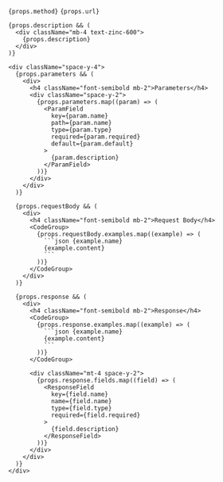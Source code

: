 <Frame>
  <div className="rounded-lg border border-zinc-200 p-4">
    <div className="flex items-center gap-4 mb-4">
      <div className="flex items-center gap-2">
        <code className="bg-primary-100 text-primary-900 px-2 py-1 rounded text-sm font-mono">{props.method}</code>
        <code className="bg-zinc-100 px-2 py-1 rounded text-sm font-mono break-all">{props.url}</code>
      </div>
    </div>

    {props.description && (
      <div className="mb-4 text-zinc-600">
        {props.description}
      </div>
    )}

    <div className="space-y-4">
      {props.parameters && (
        <div>
          <h4 className="font-semibold mb-2">Parameters</h4>
          <div className="space-y-2">
            {props.parameters.map((param) => (
              <ParamField
                key={param.name}
                path={param.name}
                type={param.type}
                required={param.required}
                default={param.default}
              >
                {param.description}
              </ParamField>
            ))}
          </div>
        </div>
      )}

      {props.requestBody && (
        <div>
          <h4 className="font-semibold mb-2">Request Body</h4>
          <CodeGroup>
            {props.requestBody.examples.map((example) => (
              ```json {example.name}
              {example.content}
              ```
            ))}
          </CodeGroup>
        </div>
      )}

      {props.response && (
        <div>
          <h4 className="font-semibold mb-2">Response</h4>
          <CodeGroup>
            {props.response.examples.map((example) => (
              ```json {example.name}
              {example.content}
              ```
            ))}
          </CodeGroup>
          
          <div className="mt-4 space-y-2">
            {props.response.fields.map((field) => (
              <ResponseField
                key={field.name}
                name={field.name}
                type={field.type}
                required={field.required}
              >
                {field.description}
              </ResponseField>
            ))}
          </div>
        </div>
      )}
    </div>
  </div>
</Frame>